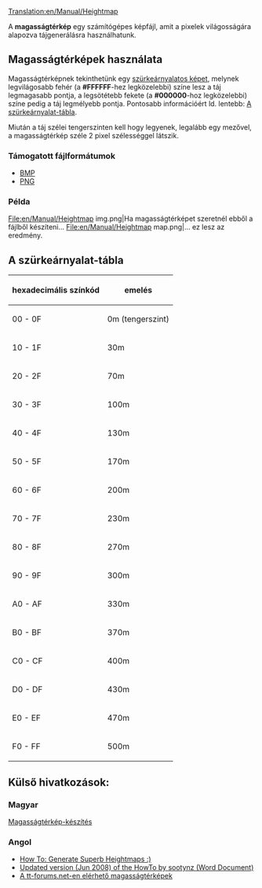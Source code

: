 [[Translation:en/Manual/Heightmap]]

A '''magasságtérkép''' egy számítógépes képfájl, amit a pixelek világosságára alapozva tájgenerálásra használhatunk.

==Magasságtérképek használata==
Magasságtérképnek tekinthetünk egy [http://tudasbazis.sulinet.hu/hu/informatika/informatika/informatika-9-12-evfolyam/grafikai-algoritmusok/elemi-rasztergrafikai-algoritmusok-raszterkepek-nagyitasa-kicsinyitese-megjelenitese szürkeárnyalatos képet], melynek legvilágosabb fehér (a '''#FFFFFF'''-hez legközelebbi) színe lesz a táj legmagasabb pontja, a legsötétebb fekete (a '''#000000'''-hoz legközelebbi) színe pedig a táj legmélyebb pontja. Pontosabb információért ld. lentebb: [[#a-szurkearnyalat-tabla|A szürkeárnyalat-tábla]].

Miután a táj szélei tengerszinten kell hogy legyenek, legalább egy mezővel, a magasságtérkép széle 2 pixel szélességgel látszik.

===Támogatott fájlformátumok===
* [http://hu.wikipedia.org/wiki/Bmp BMP]
* [http://hu.wikipedia.org/wiki/PNG PNG]

===Példa===
<gallery>
File:en/Manual/Heightmap img.png|Ha magasságtérképet szeretnél ebből a fájlből készíteni...
File:en/Manual/Heightmap map.png|... ez lesz az eredmény.
</gallery>

==A szürkeárnyalat-tábla==
{|
! hexadecimális színkód
! emelés
|-
| 00 - 0F
| 0m (tengerszint)
|-
| 10 - 1F
| 30m
|-
| 20 - 2F
| 70m
|-
| 30 - 3F
| 100m
|-
| 40 - 4F
| 130m
|-
| 50 - 5F
| 170m
|-
| 60 - 6F
| 200m
|-
| 70 - 7F
| 230m
|-
| 80 - 8F
| 270m
|-
| 90 - 9F
| 300m
|-
| A0 - AF
| 330m
|-
| B0 - BF
| 370m
|-
| C0 - CF
| 400m
|-
| D0 - DF
| 430m
|-
| E0 - EF
| 470m
|-
| F0 - FF
| 500m
|}

==Külső hivatkozások:==
===Magyar===
[http://openttdfansite.info/articles.php?article_id=54 Magasságtérkép-készítés]
===Angol===
*[http://www.tt-forums.net/viewtopic.php?t=27052 How To: Generate Superb Heightmaps :)]
*[http://www.tt-forums.net/download/file.php?id=92633 Updated version (Jun 2008) of the HowTo by sootynz (Word Document)]
*[http://www.tt-forums.net/viewtopic.php?t=29323 A tt-forums.net-en elérhető magasságtérképek]